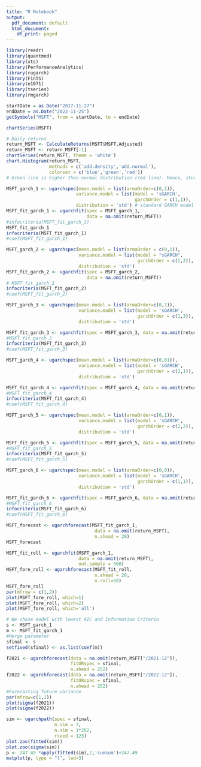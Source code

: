 ```yaml
---
title: "R Notebook"
output:
  pdf_document: default
  html_document:
    df_print: paged
---
```

```r
library(readr)
library(quantmod)
library(xts)
library(PerformanceAnalytics)
library(rugarch)
library(FinTS)
library(e1071)
library(tseries)
library(rmgarch)
```

```r
startDate = as.Date("2017-11-27") 
endDate = as.Date("2022-11-25")
getSymbols("MSFT", from = startDate, to = endDate)
```

```r
chartSeries(MSFT)
```
```r
# Daily returns
return_MSFT <- CalculateReturns(MSFT$MSFT.Adjusted)
return_MSFT <- return_MSFT[-1]
chartSeries(return_MSFT, theme = 'white')
chart.Histogram(return_MSFT,
                methods = c('add.density','add.normal'),
                colorset = c('blue','green','red'))
# Green line is higher than normal distribution (red line). Hence, student t distribution (heavier tail) would be more suitable for model
```


```r
MSFT_garch_1 <- ugarchspec(mean.model = list(armaOrder=c(0,1)),
                          variance.model = list(model = 'sGARCH',
                                                garchOrder = c(1,1)),
                          distribution = 'std') # standard GARCH model
MSFT_fit_garch_1 <- ugarchfit(spec = MSFT_garch_1,
                              data = na.omit(return_MSFT))
#infocriteria(MSFT_fit_garch_1)
MSFT_fit_garch_1
infocriteria(MSFT_fit_garch_1)
#coef(MSFT_fit_garch_1)
```

```r
MSFT_garch_2 <- ugarchspec(mean.model = list(armaOrder = c(0,1)),
                           variance.model = list(model = "sGARCH",
                                                 garchOrder = c(1,2)),
                           distribution = 'std')
MSFT_fit_garch_2 <- ugarchfit(spec = MSFT_garch_2,
                              data = na.omit(return_MSFT))
# MSFT_fit_garch_2
infocriteria(MSFT_fit_garch_2)
#coef(MSFT_fit_garch_2)
```


```r
MSFT_garch_3 <- ugarchspec(mean.model = list(armaOrder=c(0,1)),
                           variance.model = list(model = 'sGARCH', 
                                                 garchOrder = c(1,3)),
                           distribution = 'std')

MSFT_fit_garch_3 <- ugarchfit(spec = MSFT_garch_3, data = na.omit(return_MSFT))
#MSFT_fit_garch_3
infocriteria(MSFT_fit_garch_3)
#coef(MSFT_fit_garch_3)
```

```r
MSFT_garch_4 <- ugarchspec(mean.model = list(armaOrder=c(0,01)),
                           variance.model = list(model = 'sGARCH', 
                                                 garchOrder = c(2,1)),
                           distribution = 'std')

MSFT_fit_garch_4 <- ugarchfit(spec = MSFT_garch_4, data = na.omit(return_MSFT))
#MSFT_fit_garch_4
infocriteria(MSFT_fit_garch_4)
#coef(MSFT_fit_garch_4)
```
```r
MSFT_garch_5 <- ugarchspec(mean.model = list(armaOrder=c(0,1)),
                           variance.model = list(model = 'sGARCH', 
                                                 garchOrder = c(2,2)),
                           distribution = 'std')

MSFT_fit_garch_5 <- ugarchfit(spec = MSFT_garch_5, data = na.omit(return_MSFT))
#MSFT_fit_garch_5
infocriteria(MSFT_fit_garch_5)
#coef(MSFT_fit_garch_5)
```

```r
MSFT_garch_6 <- ugarchspec(mean.model = list(armaOrder=c(0,0)),
                           variance.model = list(model = 'sGARCH', 
                                                 garchOrder = c(1,1)),
                           distribution = 'std')

MSFT_fit_garch_6 <- ugarchfit(spec = MSFT_garch_6, data = na.omit(return_MSFT))
#MSFT_fit_garch_6
infocriteria(MSFT_fit_garch_6)
#coef(MSFT_fit_garch_6)
```

```r
MSFT_forecast <- ugarchforecast(MSFT_fit_garch_1,
                                 data = na.omit(return_MSFT),
                                 n.ahead = 20)
MSFT_forecast
```

```r
MSFT_fit_roll <- ugarchfit(MSFT_garch_1,
                           data = na.omit(return_MSFT),
                           out.sample = 500)
MSFT_fore_roll <- ugarchforecast(MSFT_fit_roll, 
                                 n.ahead = 20,
                                 n.roll=50)
MSFT_fore_roll
par(mfrow = c(1,2))
plot(MSFT_fore_roll, which=1)
plot(MSFT_fore_roll, which=2)
plot(MSFT_fore_roll, which='all')
```


```r
# We chose model with lowest AIC and Information Criteria
s <- MSFT_garch_1
m <- MSFT_fit_garch_1
#Merge parameter
sfinal <- s
setfixed(sfinal) <- as.list(coef(m))

f2021 <- ugarchforecast(data = na.omit(return_MSFT["/2021-12"]),
                        fitORspec = sfinal,
                        n.ahead = 252)
f2022 <- ugarchforecast(data = na.omit(return_MSFT["/2022-12"]),
                        fitORspec = sfinal,
                        n.ahead = 252)
#Forecasting future variance
par(mfrow=c(1,1))
plot(sigma(f2021))
plot(sigma(f2022))

sim <- ugarchpath(spec = sfinal,
                  m.sim = 3,
                  n.sim = 1*252,
                  rseed = 123)
plot.zoo(fitted(sim))
plot.zoo(sigma(sim))
p <- 247.49	*apply(fitted(sim),2,'cumsum')+247.49	
matplot(p, type = "l", lwd=3)
```





